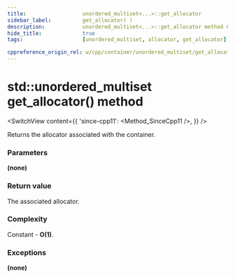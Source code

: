 ```yaml
---
title:					unordered_multiset<...>::get_allocator
sidebar_label:			get_allocator( )
description:			unordered_multiset<...>::get_allocator method C++ documentation
hide_title:				true
tags:					[unordered_multiset, allocator, get_allocator]

cppreference_origin_rel: w/cpp/container/unordered_multiset/get_allocator
---
```



<!----------------- Codes ---------------------->

<!-- get_allocator() -->

# std::unordered_multiset get_allocator() method

<SwitchView content={{
    'since-cpp11': <Method_SinceCpp11 />,
}} />

Returns the allocator associated with the container.

### Parameters

**(none)**
 
### Return value

The associated allocator.

### Complexity

Constant - **O(1)**.

### Exceptions

**(none)**
